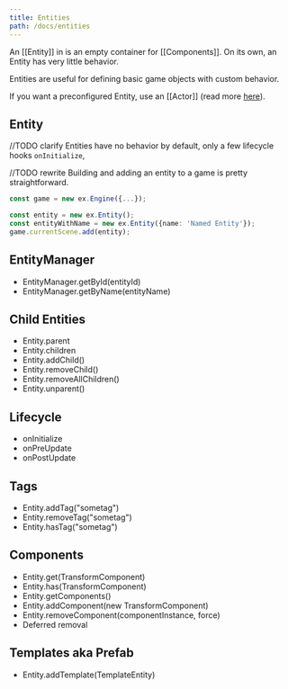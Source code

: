 ```yaml
---
title: Entities
path: /docs/entities
---
```


An [[Entity]] in is an empty container for [[Components]]. On its own, an Entity has very little behavior.

Entities are useful for defining basic game objects with custom behavior.

If you want a preconfigured Entity, use an [[Actor]] (read more [here](/docs/actor)).

## Entity

//TODO clarify
Entities have no behavior by default, only a few lifecycle hooks `onInitialize`,

//TODO rewrite
Building and adding an entity to a game is pretty straightforward.

```typescript
const game = new ex.Engine({...});

const entity = new ex.Entity();
const entityWithName = new ex.Entity({name: 'Named Entity'});
game.currentScene.add(entity);
```

## EntityManager

- EntityManager.getById(entityId)
- EntityManager.getByName(entityName)

## Child Entities

- Entity.parent
- Entity.children
- Entity.addChild()
- Entity.removeChild()
- Entity.removeAllChildren()
- Entity.unparent()

## Lifecycle

- onInitialize
- onPreUpdate
- onPostUpdate

## Tags

- Entity.addTag("sometag")
- Entity.removeTag("sometag")
- Entity.hasTag("sometag")

## Components

- Entity.get(TransformComponent)
- Entity.has(TransformComponent)
- Entity.getComponents()
- Entity.addComponent(new TransformComponent)
- Entity.removeComponent(componentInstance, force)
- Deferred removal

## Templates aka Prefab

- Entity.addTemplate(TemplateEntity)
